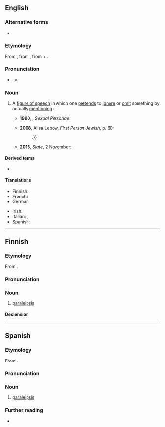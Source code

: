 ==English==

===Alternative forms===
* {{alter|en|paralepsis|paraleipsis}}

===Etymology===
From {{der|en|grc|παράλειψις|t=omission}}, from {{m|grc|παραλείπω|t=I pass over}}, from {{m|grc|παρά|t=by, near}} + {{m|grc|λείπω|t=I leave}}.
{{root|en|ine-pro|*preh₂-}}

===Pronunciation===
* {{a|UK|US}} {{IPA|en|/ˌpæ.ɹəˈlɪp.sɪs/}}
** {{audio|en|LL-Q1860 (eng)-Vealhurl-paralipsis.wav|Audio (UK)}}

===Noun===
{{examples|
* [[needless to say]]
* [[not to mention]]
* “I will not speak of my adversary's scandalous venality and rapacity, his brutal conduct, his treachery and malice”
}}
{{en-noun|~|paraleipses}}

# {{lb|en|rhetoric|linguistics}} A [[figure of speech]] in which one [[pretend]]s to [[ignore]] or [[omit]] something by actually [[mention]]ing it. {{defdate|from 16th c.}}
#: {{syn|en|apophasis|preterition}}
#*'''1990''', {{w|Camille Paglia}}, ''Sexual Personae'':
#*: {{quote|en|These negatives are a '''paraleipsis''': what cannot be done to the soul ''can'' be done to the body.}}
#*'''2008''', Alisa Lebow, ''First Person Jewish'', p. 60:
#*: {{quote|en|Oxenberg tells us twice that she does not talk about the sister who died. She fools no one with this '''paralipsis''' {{...}}.}}
#*'''2016''', ''Slate'', 2 November:
#*: {{quote|en|What's left to consider? I am loath to bring up Trump's '''paralipsis'''.}}

====Derived terms====
* {{l|en|paraliptic}}

====Translations====
{{trans-top-see|figure of speech|apophasis}}
* Finnish: {{t|fi|paralipsis}}
* French: {{t+|fr|paralipse|f}}
* German: {{t+|de|Paralipse|f}}
{{trans-mid}}
* Irish: {{t|ga|parathagra|m}}
* Italian: {{t|it|paralissi|f}}, {{t+|it|preterizione|f}}
* Spanish: {{t+|es|paralipsis}}
{{trans-bottom}}
{{C|en|Figures of speech}}

----

==Finnish==

===Etymology===
From {{bor|fi|grc|παράλειψις}}.

===Pronunciation===
{{fi-p}}

===Noun===
{{fi-noun}}

# {{lb|fi|rhetoric}} [[paraleipsis]]
#: {{syn|fi|apofaasi|katafaasi|preteritio}}

====Declension====
{{fi-decl-vastaus|paralipsi|a}}

----

==Spanish==
{{wikipedia|lang=es}}

===Etymology===
From {{bor|es|grc|παράλειψις|t=omission}}.
{{root|es|ine-pro|*preh₂-}}

===Pronunciation===
{{es-IPA}}

===Noun===
{{es-noun|f}}

# {{lb|es|rhetoric}} [[paraleipsis]]

===Further reading===
* {{R:es:DRAE}}